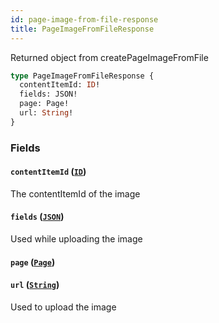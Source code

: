 ```yaml
---
id: page-image-from-file-response
title: PageImageFromFileResponse
---
```



Returned object from createPageImageFromFile


```graphql
type PageImageFromFileResponse {
  contentItemId: ID!
  fields: JSON!
  page: Page!
  url: String!
}
```


### Fields

#### `contentItemId` ([`ID`](/developers/demandhq-apis/demand-api/graphql/reference/scalars/id))

The contentItemId of the image


#### `fields` ([`JSON`](/developers/demandhq-apis/demand-api/graphql/reference/scalars/json))

Used while uploading the image


#### `page` ([`Page`](/developers/demandhq-apis/demand-api/graphql/reference/objects/page))




#### `url` ([`String`](/developers/demandhq-apis/demand-api/graphql/reference/scalars/string))

Used to upload the image




